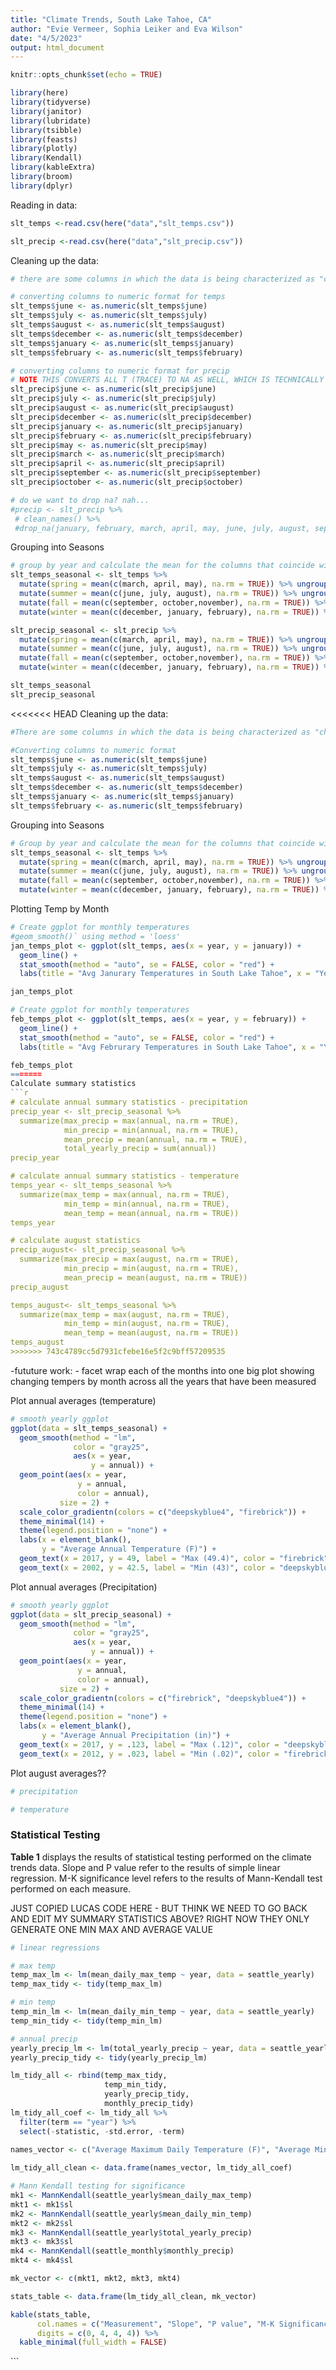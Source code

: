 ```yaml
---
title: "Climate Trends, South Lake Tahoe, CA"
author: "Evie Vermeer, Sophia Leiker and Eva Wilson"
date: "4/5/2023"
output: html_document
---
```


```r
knitr::opts_chunk$set(echo = TRUE)

library(here)
library(tidyverse)
library(janitor)
library(lubridate)
library(tsibble)
library(feasts)
library(plotly)
library(Kendall)
library(kableExtra)
library(broom)
library(dplyr)

```


Reading in data: 
```r
slt_temps <-read.csv(here("data","slt_temps.csv"))

slt_precip <-read.csv(here("data","slt_precip.csv"))
```

Cleaning up the data:
```r
# there are some columns in which the data is being characterized as "character" instead of "numeric" and therefore those columns have difficulty in running summary stats on. This must be due to the "M"'s present. Converting these columns to numeric format and adding NAs instead. 

# converting columns to numeric format for temps
slt_temps$june <- as.numeric(slt_temps$june)
slt_temps$july <- as.numeric(slt_temps$july)
slt_temps$august <- as.numeric(slt_temps$august)
slt_temps$december <- as.numeric(slt_temps$december)
slt_temps$january <- as.numeric(slt_temps$january)
slt_temps$february <- as.numeric(slt_temps$february)

# converting columns to numeric format for precip
# NOTE THIS CONVERTS ALL T (TRACE) TO NA AS WELL, WHICH IS TECHNICALLY NOT TRUE BUT LESS THAN 0.01 IS INSIGNIFICANT (WE CAN CLAIM)
slt_precip$june <- as.numeric(slt_precip$june)
slt_precip$july <- as.numeric(slt_precip$july)
slt_precip$august <- as.numeric(slt_precip$august)
slt_precip$december <- as.numeric(slt_precip$december)
slt_precip$january <- as.numeric(slt_precip$january)
slt_precip$february <- as.numeric(slt_precip$february)
slt_precip$may <- as.numeric(slt_precip$may)
slt_precip$march <- as.numeric(slt_precip$march)
slt_precip$april <- as.numeric(slt_precip$april)
slt_precip$september <- as.numeric(slt_precip$september)
slt_precip$october <- as.numeric(slt_precip$october)
```

```r
# do we want to drop na? nah...
#precip <- slt_precip %>% 
 # clean_names() %>% 
 #drop_na(january, february, march, april, may, june, july, august, september, october, november, december)
```

Grouping into Seasons
```r
# group by year and calculate the mean for the columns that coincide with the NOAA Meteorological Seasons
slt_temps_seasonal <- slt_temps %>%
  mutate(spring = mean(c(march, april, may), na.rm = TRUE)) %>% ungroup() %>% 
  mutate(summer = mean(c(june, july, august), na.rm = TRUE)) %>% ungroup() %>% 
  mutate(fall = mean(c(september, october,november), na.rm = TRUE)) %>% ungroup() %>% 
  mutate(winter = mean(c(december, january, february), na.rm = TRUE)) %>% ungroup()

slt_precip_seasonal <- slt_precip %>%
  mutate(spring = mean(c(march, april, may), na.rm = TRUE)) %>% ungroup() %>% 
  mutate(summer = mean(c(june, july, august), na.rm = TRUE)) %>% ungroup() %>% 
  mutate(fall = mean(c(september, october,november), na.rm = TRUE)) %>% ungroup() %>% 
  mutate(winter = mean(c(december, january, february), na.rm = TRUE)) %>% ungroup()

slt_temps_seasonal
slt_precip_seasonal
```

<<<<<<< HEAD
Cleaning up the data:
```r
#There are some columns in which the data is being characterized as "character" instead of "numeric" and therefore those columns have difficulty in running summary stats on. This must be due to the "M"'s present. Converting these columns to numeric format and adding NA's instead. 

#Converting columns to numeric format
slt_temps$june <- as.numeric(slt_temps$june)
slt_temps$july <- as.numeric(slt_temps$july)
slt_temps$august <- as.numeric(slt_temps$august)
slt_temps$december <- as.numeric(slt_temps$december)
slt_temps$january <- as.numeric(slt_temps$january)
slt_temps$february <- as.numeric(slt_temps$february)

```


Grouping into Seasons
```r
# Group by year and calculate the mean for the columns that coincide with the NOAA Meteorological Seasons
slt_temps_seasonal <- slt_temps %>%
  mutate(spring = mean(c(march, april, may), na.rm = TRUE)) %>% ungroup() %>% 
  mutate(summer = mean(c(june, july, august), na.rm = TRUE)) %>% ungroup() %>% 
  mutate(fall = mean(c(september, october,november), na.rm = TRUE)) %>% ungroup() %>% 
  mutate(winter = mean(c(december, january, february), na.rm = TRUE)) %>% ungroup()

```
 
Plotting Temp by Month 
```r

# Create ggplot for monthly temperatures
#geom_smooth()` using method = 'loess'
jan_temps_plot <- ggplot(slt_temps, aes(x = year, y = january)) +
  geom_line() +
  stat_smooth(method = "auto", se = FALSE, color = "red") + 
  labs(title = "Avg Janurary Temperatures in South Lake Tahoe", x = "Year", y = "Temperature (F)", subtitle = "Data: NOAA Monthly Summarized Data", caption = "Regression Line Employed: Loess (locally weighted scatterplot smoothing)")

jan_temps_plot

# Create ggplot for monthly temperatures
feb_temps_plot <- ggplot(slt_temps, aes(x = year, y = february)) +
  geom_line() +
  stat_smooth(method = "auto", se = FALSE, color = "red") + 
  labs(title = "Avg Februrary Temperatures in South Lake Tahoe", x = "Year", y = "Temperature (F)", subtitle = "Data: NOAA Monthly Summarized Data", caption = "Regression Line Employed: Loess (locally weighted scatterplot smoothing)")

feb_temps_plot
=======
Calculate summary statistics 
```r
# calculate annual summary statistics - precipitation
precip_year <- slt_precip_seasonal %>% 
  summarize(max_precip = max(annual, na.rm = TRUE), 
            min_precip = min(annual, na.rm = TRUE), 
            mean_precip = mean(annual, na.rm = TRUE),
            total_yearly_precip = sum(annual))
precip_year

# calculate annual summary statistics - temperature
temps_year <- slt_temps_seasonal %>% 
  summarize(max_temp = max(annual, na.rm = TRUE), 
            min_temp = min(annual, na.rm = TRUE), 
            mean_temp = mean(annual, na.rm = TRUE))
temps_year

# calculate august statistics 
precip_august<- slt_precip_seasonal %>% 
  summarize(max_precip = max(august, na.rm = TRUE), 
            min_precip = min(august, na.rm = TRUE), 
            mean_precip = mean(august, na.rm = TRUE))
precip_august

temps_august<- slt_temps_seasonal %>% 
  summarize(max_temp = max(august, na.rm = TRUE), 
            min_temp = min(august, na.rm = TRUE), 
            mean_temp = mean(august, na.rm = TRUE))
temps_august
>>>>>>> 743c4789cc5d7931cfebe16e5f2c9bff57209535
```

-fututure work:
- facet wrap each of the months into one big plot showing changing tempers by month across all the years that have been measured 

Plot annual averages (temperature)
```r
# smooth yearly ggplot
ggplot(data = slt_temps_seasonal) +
  geom_smooth(method = "lm", 
              color = "gray25", 
              aes(x = year, 
                  y = annual)) +
  geom_point(aes(x = year, 
               y = annual, 
               color = annual), 
           size = 2) +
  scale_color_gradientn(colors = c("deepskyblue4", "firebrick")) +
  theme_minimal(14) +
  theme(legend.position = "none") +
  labs(x = element_blank(), 
       y = "Average Annual Temperature (F)") +
  geom_text(x = 2017, y = 49, label = "Max (49.4)", color = "firebrick", size = 4) +
  geom_text(x = 2002, y = 42.5, label = "Min (43)", color = "deepskyblue4", size = 4)
```
Plot annual averages (Precipitation)
```r
# smooth yearly ggplot
ggplot(data = slt_precip_seasonal) +
  geom_smooth(method = "lm", 
              color = "gray25", 
              aes(x = year, 
                  y = annual)) +
  geom_point(aes(x = year, 
               y = annual, 
               color = annual), 
           size = 2) +
  scale_color_gradientn(colors = c("firebrick", "deepskyblue4")) +
  theme_minimal(14) +
  theme(legend.position = "none") +
  labs(x = element_blank(), 
       y = "Average Annual Precipitation (in)") + 
  geom_text(x = 2017, y = .123, label = "Max (.12)", color = "deepskyblue4", size = 4) +
  geom_text(x = 2012, y = .023, label = "Min (.02)", color = "firebrick", size = 4)
```
Plot august averages??
```r
# precipitation

# temperature 
```

### Statistical Testing

**Table 1** displays the results of statistical testing performed on the climate trends data. Slope and P value refer to the results of simple linear regression. M-K significance level refers to the results of Mann-Kendall test performed on each measure.

JUST COPIED LUCAS CODE HERE - BUT THINK WE NEED TO GO BACK AND EDIT MY SUMMARY STATISTICS ABOVE? RIGHT NOW THEY ONLY GENERATE ONE MIN MAX AND AVERAGE VALUE
```r
# linear regressions

# max temp
temp_max_lm <- lm(mean_daily_max_temp ~ year, data = seattle_yearly)
temp_max_tidy <- tidy(temp_max_lm)

# min temp
temp_min_lm <- lm(mean_daily_min_temp ~ year, data = seattle_yearly)
temp_min_tidy <- tidy(temp_min_lm)

# annual precip
yearly_precip_lm <- lm(total_yearly_precip ~ year, data = seattle_yearly)
yearly_precip_tidy <- tidy(yearly_precip_lm)

lm_tidy_all <- rbind(temp_max_tidy, 
                     temp_min_tidy, 
                     yearly_precip_tidy,
                     monthly_precip_tidy)
lm_tidy_all_coef <- lm_tidy_all %>% 
  filter(term == "year") %>% 
  select(-statistic, -std.error, -term)
         
names_vector <- c("Average Maximum Daily Temperature (F)", "Average Minimum Daily Temperature (F)", "Annual Precipitation (inches)")

lm_tidy_all_clean <- data.frame(names_vector, lm_tidy_all_coef)

# Mann Kendall testing for significance
mk1 <- MannKendall(seattle_yearly$mean_daily_max_temp)
mkt1 <- mk1$sl
mk2 <- MannKendall(seattle_yearly$mean_daily_min_temp)
mkt2 <- mk2$sl
mk3 <- MannKendall(seattle_yearly$total_yearly_precip)
mkt3 <- mk3$sl
mk4 <- MannKendall(seattle_monthly$monthly_precip)
mkt4 <- mk4$sl

mk_vector <- c(mkt1, mkt2, mkt3, mkt4)

stats_table <- data.frame(lm_tidy_all_clean, mk_vector)

kable(stats_table, 
      col.names = c("Measurement", "Slope", "P value", "M-K Significance Level"), 
      digits = c(0, 4, 4, 4)) %>% 
  kable_minimal(full_width = FALSE)
```
```

